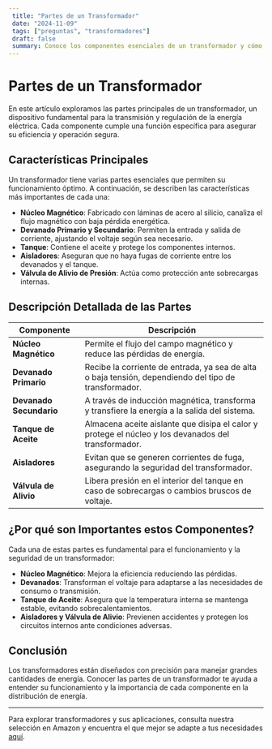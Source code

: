 ```yaml
---
 title: "Partes de un Transformador"
 date: "2024-11-09"
 tags: ["preguntas", "transformadores"]
 draft: false
 summary: Conoce los componentes esenciales de un transformador y cómo contribuyen a su funcionamiento eficaz.
---
```


# Partes de un Transformador

En este artículo exploramos las partes principales de un transformador, un dispositivo fundamental para la transmisión y regulación de la energía eléctrica. Cada componente cumple una función específica para asegurar su eficiencia y operación segura.

## Características Principales

Un transformador tiene varias partes esenciales que permiten su funcionamiento óptimo. A continuación, se describen las características más importantes de cada una:

- **Núcleo Magnético**: Fabricado con láminas de acero al silicio, canaliza el flujo magnético con baja pérdida energética.
- **Devanado Primario y Secundario**: Permiten la entrada y salida de corriente, ajustando el voltaje según sea necesario.
- **Tanque**: Contiene el aceite y protege los componentes internos.
- **Aisladores**: Aseguran que no haya fugas de corriente entre los devanados y el tanque.
- **Válvula de Alivio de Presión**: Actúa como protección ante sobrecargas internas.

## Descripción Detallada de las Partes

| Componente              | Descripción                                                                                           |
| ----------------------- | ----------------------------------------------------------------------------------------------------- |
| **Núcleo Magnético**    | Permite el flujo del campo magnético y reduce las pérdidas de energía.                                |
| **Devanado Primario**   | Recibe la corriente de entrada, ya sea de alta o baja tensión, dependiendo del tipo de transformador. |
| **Devanado Secundario** | A través de inducción magnética, transforma y transfiere la energía a la salida del sistema.          |
| **Tanque de Aceite**    | Almacena aceite aislante que disipa el calor y protege el núcleo y los devanados del transformador.   |
| **Aisladores**          | Evitan que se generen corrientes de fuga, asegurando la seguridad del transformador.                  |
| **Válvula de Alivio**   | Libera presión en el interior del tanque en caso de sobrecargas o cambios bruscos de voltaje.         |

## ¿Por qué son Importantes estos Componentes?

Cada una de estas partes es fundamental para el funcionamiento y la seguridad de un transformador:

- **Núcleo Magnético**: Mejora la eficiencia reduciendo las pérdidas.
- **Devanados**: Transforman el voltaje para adaptarse a las necesidades de consumo o transmisión.
- **Tanque de Aceite**: Asegura que la temperatura interna se mantenga estable, evitando sobrecalentamientos.
- **Aisladores y Válvula de Alivio**: Previenen accidentes y protegen los circuitos internos ante condiciones adversas.

## Conclusión

Los transformadores están diseñados con precisión para manejar grandes cantidades de energía. Conocer las partes de un transformador te ayuda a entender su funcionamiento y la importancia de cada componente en la distribución de energía.

---

Para explorar transformadores y sus aplicaciones, consulta nuestra selección en Amazon y encuentra el que mejor se adapte a tus necesidades [aquí](/tienda).
